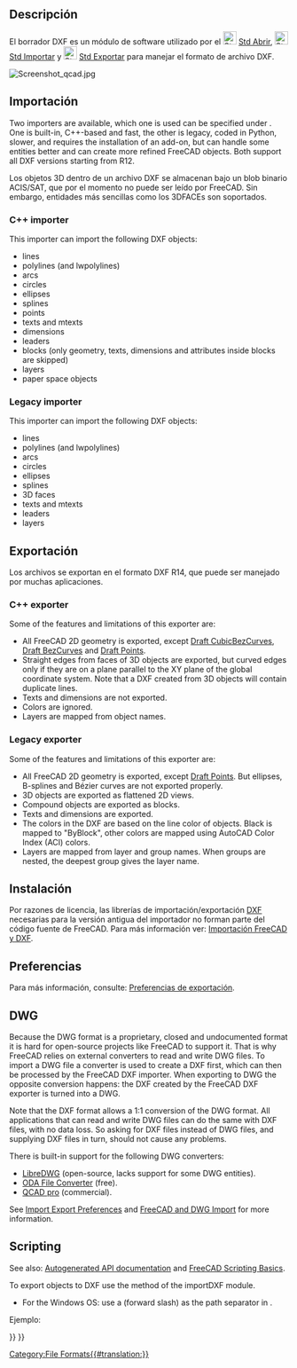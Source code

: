 <languages/>

<div class="mw-translate-fuzzy">
{{Docnav/es
|
|[[Draft_SVG/es|SVG]]
|[[Draft_Workbench/es|Modulo Borrador]]
|IconC=Workbench_Draft.svg
}}
</div>

{{TOCright}}

<span id="Description"></span>
==Descripción==

El borrador DXF es un módulo de software utilizado por el [[File:Std_Open.svg|24px]] [[Std_Open/es|Std Abrir]], [[File:Std_Import.svg|24px]] [[Std_Import/es|Std Importar]] y [[File:Std_Export.svg|24px]] [[Std_Export/es|Std Exportar]] para manejar el formato de archivo DXF.

[[Image:Screenshot qcad.jpg]]
{{Caption|Dibujo Qcad exportado a DXF, que posteriormente se abre en FreeCAD}}

<span id="Importing"></span>
==Importación==

Two importers are available, which one is used can be specified under {{MenuCommand|Edit → Preferences... → Import-Export → DXF}}. One is built-in, C++-based and fast, the other is legacy, coded in Python, slower, and requires the installation of an add-on, but can handle some entities better and can create more refined FreeCAD objects. Both support all DXF versions starting from R12.

<div class="mw-translate-fuzzy">
Los objetos 3D dentro de un archivo DXF se almacenan bajo un blob binario ACIS/SAT, que por el momento no puede ser leído por FreeCAD. Sin embargo, entidades más sencillas como los 3DFACEs son soportados.
</div>

===C++ importer===

This importer can import the following DXF objects:
* lines
* polylines (and lwpolylines)
* arcs
* circles
* ellipses
* splines
* points
* texts and mtexts
* dimensions
* leaders
* blocks (only geometry, texts, dimensions and attributes inside blocks are skipped)
* layers
* paper space objects

===Legacy importer===

This importer can import the following DXF objects:
* lines
* polylines (and lwpolylines)
* arcs
* circles
* ellipses
* splines
* 3D faces
* texts and mtexts
* leaders
* layers

<span id="Exporting"></span>
==Exportación==

<div class="mw-translate-fuzzy">
Los archivos se exportan en el formato DXF R14, que puede ser manejado por muchas aplicaciones.
</div>

===C++ exporter===

Some of the features and limitations of this exporter are:
* All FreeCAD 2D geometry is exported, except [[Draft_CubicBezCurve|Draft CubicBezCurves]], [[Draft_BezCurve|Draft BezCurves]] and [[Draft_Point|Draft Points]].
* Straight edges from faces of 3D objects are exported, but curved edges only if they are on a plane parallel to the XY plane of the global coordinate system. Note that a DXF created from 3D objects will contain duplicate lines.
* Texts and dimensions are not exported.
* Colors are ignored.
* Layers are mapped from object names.

===Legacy exporter===

Some of the features and limitations of this exporter are:
* All FreeCAD 2D geometry is exported, except [[Draft_Point|Draft Points]]. But ellipses, B-splines and Bézier curves are not exported properly.
* 3D objects are exported as flattened 2D views.
* Compound objects are exported as blocks.
* Texts and dimensions are exported.
* The colors in the DXF are based on the line color of objects. Black is mapped to "ByBlock", other colors are mapped using AutoCAD Color Index (ACI) colors.
* Layers are mapped from layer and group names. When groups are nested, the deepest group gives the layer name.

<span id="Installing"></span>
==Instalación==

Por razones de licencia, las librerías de importación/exportación [[DXF/es|DXF]] necesarias para la versión antigua del importador no forman parte del código fuente de FreeCAD.
Para más información ver: [[FreeCAD_and_DXF_Import/es|Importación FreeCAD y DXF]].

<span id="Preferences"></span>
==Preferencias== 

<div class="mw-translate-fuzzy">
Para más información, consulte: [[Import_Export_Preferences/es|Preferencias de exportación]].
</div>

== DWG ==

Because the DWG format is a proprietary, closed and undocumented format it is hard for open-source projects like FreeCAD to support it. That is why FreeCAD relies on external converters to read and write DWG files. To import a DWG file a converter is used to create a DXF first, which can then be processed by the FreeCAD DXF importer. When exporting to DWG the opposite conversion happens: the DXF created by the FreeCAD DXF exporter is turned into a DWG.

Note that the DXF format allows a 1:1 conversion of the DWG format. All applications that can read and write DWG files can do the same with DXF files, with no data loss. So asking for DXF files instead of DWG files, and supplying DXF files in turn, should not cause any problems.

There is built-in support for the following DWG converters:
* [https://www.gnu.org/software/libredwg LibreDWG] (open-source, lacks support for some DWG entities).
* [https://www.opendesign.com/guestfiles/oda_file_converter ODA File Converter] (free).
* [https://qcad.org/en/qcad-command-line-tools#dwg2dwg QCAD pro] (commercial).

See [[Import_Export_Preferences#DWG|Import Export Preferences]] and [[FreeCAD_and_DWG_Import|FreeCAD and DWG Import]] for more information.

==Scripting==

See also: [https://freecad.github.io/SourceDoc/ Autogenerated API documentation] and [[FreeCAD Scripting Basics|FreeCAD Scripting Basics]].

To export objects to DXF use the {{incode|export}} method of the importDXF module.

{{Code|code=
importDXF.export(objectslist, filename, nospline=False, lwPoly=False)
}}

* For the Windows OS: use a {{FileName|/}} (forward slash) as the path separator in {{Incode|filename}}.

Ejemplo:

{{Code|code=
import FreeCAD as App
import Draft
import importDXF

doc = App.newDocument()

polygon1 = Draft.make_polygon(3, radius=500)
polygon2 = Draft.make_polygon(5, radius=1500)

doc.recompute()

objects = [polygon1, polygon2]
importDXF.export(objects, "/home/user/Pictures/myfile.dxf")
}}


<div class="mw-translate-fuzzy">
{{Docnav/es
|
|[[Draft_SVG/es|SVG]]
|[[Draft_Workbench/es|Modulo Borrador]]
|IconC=Workbench_Draft.svg
}}
</div>

{{Draft Tools navi{{#translation:}}}}
{{Userdocnavi{{#translation:}}}}
[[Category:File Formats{{#translation:}}]]